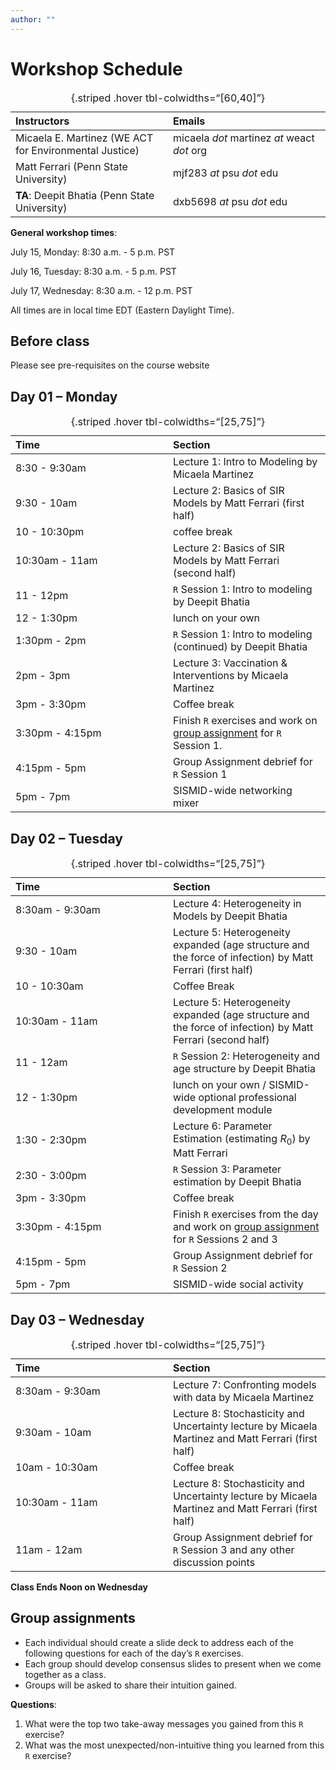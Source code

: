 ```yaml
---
author: ""
---
```


# Workshop Schedule {.unnumbered}

|Instructors | Emails |
|:--|:--|
| Micaela E. Martinez (WE ACT for Environmental Justice) | micaela *dot* martinez *at* weact *dot* org |
| Matt Ferrari (Penn State University) | mjf283 *at* psu *dot* edu |
| **TA**: Deepit Bhatia (Penn State University) | dxb5698 *at* psu *dot* edu |

: {.striped .hover tbl-colwidths="[60,40]"}

**General workshop times**:

July 15, Monday: 8:30 a.m. - 5 p.m. PST

July 16, Tuesday: 8:30 a.m. - 5 p.m. PST

July 17, Wednesday: 8:30 a.m. - 12 p.m. PST

::: {.callout-important}
All times are in local time EDT (Eastern Daylight Time).
:::

## Before class

Please see pre-requisites on the course website

## Day 01 – Monday 

| Time | Section |
|:--|:--|
| 8:30 - 9:30am | Lecture 1: Intro to Modeling by Micaela Martinez |
| 9:30 - 10am | Lecture 2: Basics of SIR Models by Matt Ferrari (first half) |
| 10 - 10:30pm | coffee break |
| 10:30am - 11am | Lecture 2: Basics of SIR Models by Matt Ferrari (second half) |
| 11 - 12pm | `R` Session 1: Intro to modeling by Deepit Bhatia |
| 12 - 1:30pm | lunch on your own |
| 1:30pm - 2pm | `R` Session 1: Intro to modeling (continued) by Deepit Bhatia |
| 2pm - 3pm | Lecture 3: Vaccination & Interventions by Micaela Martinez |
| 3pm - 3:30pm | Coffee break |
| 3:30pm - 4:15pm | Finish `R` exercises and work on [group assignment](#group-assignments) for `R` Session 1. |
| 4:15pm - 5pm | Group Assignment debrief for `R` Session 1 |
| 5pm - 7pm | SISMID-wide networking mixer |
: {.striped .hover tbl-colwidths="[25,75]"}


## Day 02 – Tuesday

| Time | Section |
|:--|:--|
| 8:30am - 9:30am | Lecture 4: Heterogeneity in Models by Deepit Bhatia |
| 9:30 - 10am | Lecture 5: Heterogeneity expanded (age structure and the force of infection) by Matt Ferrari (first half) |
| 10 - 10:30am | Coffee Break |
| 10:30am - 11am | Lecture 5: Heterogeneity expanded (age structure and the force of infection) by Matt Ferrari (second half) |
| 11 - 12am | `R` Session 2: Heterogeneity and age structure by Deepit Bhatia |
| 12 - 1:30pm | lunch on your own / SISMID-wide optional professional development module |
| 1:30 - 2:30pm | Lecture 6: Parameter Estimation (estimating $R_0$) by Matt Ferrari |
| 2:30 - 3:00pm | `R` Session 3: Parameter estimation by Deepit Bhatia |
| 3pm - 3:30pm | Coffee break |
| 3:30pm - 4:15pm | Finish `R` exercises from the day and work on [group assignment](#group-assignments) for `R` Sessions 2 and 3 |
| 4:15pm - 5pm | Group Assignment debrief for `R` Session 2 |
| 5pm - 7pm | SISMID-wide social activity |
: {.striped .hover tbl-colwidths="[25,75]"}

## Day 03 – Wednesday

| Time | Section |
|:--|:--|
| 8:30am - 9:30am | Lecture 7: Confronting models with data by Micaela Martinez |
| 9:30am - 10am | Lecture 8: Stochasticity and Uncertainty lecture by Micaela Martinez and Matt Ferrari (first half) |
| 10am - 10:30am | Coffee break |
| 10:30am - 11am | Lecture 8: Stochasticity and Uncertainty lecture by Micaela Martinez and Matt Ferrari (first half) |
| 11am - 12am | Group Assignment debrief for `R` Session 3 and any other discussion points |

: {.striped .hover tbl-colwidths="[25,75]"}

**Class Ends Noon on Wednesday**

## Group assignments
- Each individual should create a slide deck to address each of the following questions for each of the day’s `R` exercises.
- Each group should develop consensus slides to present when we come together as a class.
- Groups will be asked to share their intuition gained.

**Questions**:

1. What were the top two take-away messages you gained from this `R` exercise?
2. What was the most unexpected/non-intuitive thing you learned from this `R` exercise?
